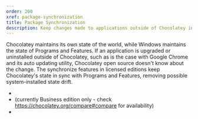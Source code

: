 ```yaml
---
order: 200
xref: package-synchronization
title: Package Synchronization
description: Keep changes made to applications outside of Chocolatey in sync
---
```


Chocolatey maintains its own state of the world, while Windows maintains the state of Programs and Features. If an application is upgraded or uninstalled outside of Chocolatey, such as is the case with Google Chrome and its auto updating utility, Chocolatey open source doesn't know about the change. The synchronize features in licensed editions keep Chocolatey's state in sync with Programs and Features, removing possible system-installed state drift.

* <Xref title="Automatic Sync (All Licensed Editions)" value="automatic-sync" />
* <Xref title="Synchronize Command" value="sync-command" /> (currently Business edition only - check https://chocolatey.org/compare#compare for availability)
* <Xref title="All Packages in Programs And Features (C4B)" value="packages-to-programs" />

